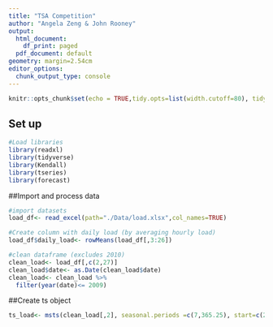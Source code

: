 ```yaml
---
title: "TSA Competition"
author: "Angela Zeng & John Rooney"
output:
  html_document:
    df_print: paged
  pdf_document: default
geometry: margin=2.54cm
editor_options:
  chunk_output_type: console
---
```


```r
knitr::opts_chunk$set(echo = TRUE,tidy.opts=list(width.cutoff=80), tidy=FALSE) 
```

## Set up
```r
#Load libraries 
library(readxl)
library(tidyverse)
library(Kendall)
library(tseries)
library(forecast)
```

##Import and process data 
```r
#import datasets
load_df<- read_excel(path="./Data/load.xlsx",col_names=TRUE)

#Create column with daily load (by averaging hourly load)
load_df$daily_load<- rowMeans(load_df[,3:26])

#clean dataframe (excludes 2010)
clean_load<- load_df[,c(2,27)]
clean_load$date<- as.Date(clean_load$date)
clean_load<- clean_load %>%
  filter(year(date)<= 2009)
```

##Create ts object 
```r
ts_load<- msts(clean_load[,2], seasonal.periods =c(7,365.25), start=c(2005,01,01))
```



